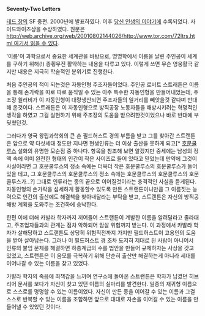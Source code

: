 '''Seventy-Two Letters'''

[[테드 창]]의 SF 중편. 2000년에 발표하였다. 이후 [[당신 인생의 이야기]]에 수록되었다. 사이드와이즈상을 수상하였다. 원문은 [[http://web.archive.org/web/20010802144026/http://www.tor.com/72ltrs.html 여기서 읽을 수 있다]].

'이름'이 과학으로서 중요한 세계관을 바탕으로, 명명학에서 이름을 날린 주인공이 세계를 구하기 위해(!) 종횡무진 활약하는 내용을 다루고 있다. 이렇게 쓰면 무슨 영웅활극 같지만 내용은 지극히 학술적인 분위기로 진행한다. 

처음 주인공의 적이 되는것은 자동인형 주조자들이었다. 주인공 로버트 스트래튼은 이름을 통해 손가락을 따로 따로 움직일 수 있는 아주 특수한 자동인형을 만들어내었는데, 주조장 윌러비가 이 자동인형이 대량생산되면 주조자들의 일거리를 빼앗을것 같다며 반대해 온것이다. 스트래튼은 이 자동인형으로 방직공장 노동자들을 해방시키려는 혁명적인 생각을 하였고 그걸 실현하기 위해 주조장의 도움을 받으려한것이었으나 바로 반대에 부딪쳤던것.

그러다가 영국 왕립과학회의 큰 손 필드허스트 경의 부름을 받고 그를 찾아간 스트랜튼은 앞으로 약 다섯세대 정도만 지나면 현생인류는 더 이상 출산을 못하게 되고[* [[호문쿨루스]] 설화의 유명한 모순점 중 하나다. 항목을 참조해 보면 알겠지만 중세에는 남성의 정액 속에 이미 완전한 형태의 인간이 작은 사이즈로 들어 있다고 믿었는데 만약에 그것이 사실이라면 그 호문쿨루스의 정소 속에는 더욱더 작은 호문쿨루스의 호문쿨루스가 들어 있을 테고, 그 호문쿨루스의 호문쿨루스의 정소 속에는 호문쿨루스의 호문쿨루스의 호문쿨루스가...?] 그대로 인류라는 종의 끝으로 이어질것이라는 충격적인 사실을 듣게된다. 자동인형의 손가락을 섬세하게 활동할수 있도록 만든 스트랜튼이니만큼 그 이름짓는 능력으로 인간의 출산에도 해결책을 찾아내달라는 부탁을 받고, 스트랜튼은 자신의 방직공 해방 계획을 도와주는 조건하에 승낙한다.

한편 이에 더해 카발라 학자까지 끼어들어 스트랜튼이 계발한 이름을 알려달라고 졸라대고, 주조업자들과의 관계는 점차 악하되어 암살 위험까지 받는다. 이 과정에서 카발라 학자가 살해당하고 스트랜튼도 상당히 위험직전까지 가지만 필드허스트이 고용인의 도움을 받아 살아남는다. 그러나 이 필드허스트 경 조차 도저히 제대로 된 사람이 아니어서 인류의 불임 문제를 해결하면 하층계급의 수를 법안을 만들어 규제하자는 사상을 갖고 있었고, 스트랜튼은 이 음모를 극복하기 위해 단순히 출산만 해결하는게 아니라 세대를 이어나갈 수 있는 이름을 찾고 있었다.

카발라 학자의 죽음에 죄책감을 느끼며 연구소에 돌아온 스트랜튼은 학자가 남겼던 히브리어 문서를 보다가 자신이 찾고 있던 이름의 실마리를 발견한다. 일종의 재귀형 이름으로 스스로를 명명할 수 있는 이름이었다. 자신이 만든 종을 이어갈 수 있는 이름과 그걸 스스로 반복할 수 있는 이름을 조합하면 앞으로 대대로 자손을 이어갈 수 있는 이름을 만들어낼 수 있었던 것이다.

